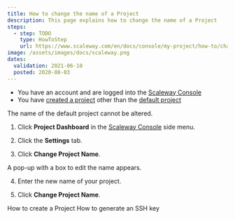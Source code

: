 ```yaml
---
title: How to change the name of a Project
description: This page explains how to change the name of a Project
steps:
  - step: TODO
    type: HowToStep
    url: https://www.scaleway.com/en/docs/console/my-project/how-to/change-project-name
image: /assets/images/docs/scaleway.png
dates:
  validation: 2021-06-10
  posted: 2020-08-03
---
```


<Message type="requirement">

- You have an account and are logged into the [Scaleway Console](https://console.scaleway.com)
- You have [created a project](/console/my-project/how-to/create-a-project) other than the [default project](/console/my-project/concepts/#default-project)

</Message>

<Message type="important">

The name of the default project cannot be altered. 

</Message>

1. Click **Project Dashboard** in the [Scaleway Console](https://console.scaleway.com) side menu. 

2. Click the **Settings** tab.

3. Click **Change Project Name**.
  <Lightbox src="scaleway-change-project-name.png" alt="" />

  A pop-up with a box to edit the name appears. 
  <Lightbox src="scaleway-change-project-name-pop-up.png" alt="" />

4. Enter the new name of your project.

5. Click **Change Project Name**.


<Navigation title="See Also">
  <PreviousButton to="/console/my-project/how-to/create-a-project/">How to create a Project</PreviousButton>
  <NextButton to="/console/my-project/how-to/create-ssh-key/">How to generate an SSH key</NextButton>
</Navigation>
